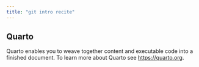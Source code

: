 ```yaml
---
title: "git intro recite"
---
```


## Quarto

Quarto enables you to weave together content and executable code into a finished document. To learn more about Quarto see <https://quarto.org>.
